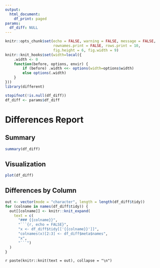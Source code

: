 ```yaml
---
output: 
  html_document:
    df_print: paged
params:
  df_diff: NULL
---
```


```r
knitr::opts_chunk$set(echo = FALSE, warning = FALSE, message = FALSE,
                      rownames.print = FALSE, rows.print = 10,
                      fig.height = 6, fig.width = 9)
knitr::knit_hooks$set(width=local({
    .width <- 0
    function(before, options, envir) {
        if (before) .width <<- options(width=options$width)
        else options(.width)
    }
}))
library(different)
```

```r
stopifnot(!is.null(df_diff))
df_diff <- params$df_diff
```

# Differences Report {.tabset}

## Summary

```r
summary(df_diff)
```

## Visualization

```r
plot(df_diff)
```

## Differences by Column {.tabset .tabset-fade .tabset-pills}

```r
out <- vector(mode = "character", length = length(df_diff$tidy))
for (colname in names(df_diff$tidy)) {
  out[[colname]] <- knitr::knit_expand(
    text = c(
      "### {{colname}}",
      "```{r, echo = FALSE}",
      "x <- df_diff$tidy[['{{colname}}']]",
      "colnames(x)[2:3] <- df_diff$meta$names",
      "x",
      "```")
  )
}
```

`r paste(knitr::knit(text = out), collapse = "\n")`
